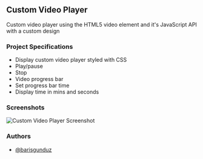 ## Custom Video Player

Custom video player using the HTML5 video element and it's JavaScript API with a custom design

### Project Specifications

-   Display custom video player styled with CSS
-   Play/pause
-   Stop
-   Video progress bar
-   Set progress bar time
-   Display time in mins and seconds

### Screenshots

![Custom Video Player Screenshot](/img/custom-video-player.png)

### Authors

-   [@barisgunduz](https://www.github.com/barisgunduz)
